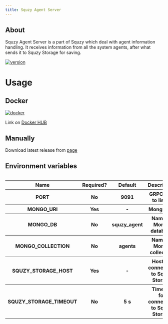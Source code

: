 ```yaml
---
title: Squzy Agent Server
---
```


## About

Squzy Agent Server is a part of Squzy which deal with agent information handling.
It receives information from all the system agents, after what sends it to Squzy Storage for saving.

[![version](https://img.shields.io/github/v/release/squzy/squzy.svg)](https://github.com/squzy/squzy)

# Usage

## Docker

[![docker](https://img.shields.io/docker/pulls/squzy/squzy_agent_server)](https://hub.docker.com/repository/docker/squzy/squzy_agent_server)

Link on [Docker HUB](https://hub.docker.com/repository/docker/squzy/squzy_agent_server)

## Manually

Download latest release from [page](https://github.com/squzy/squzy/releases)

## Environment variables

<div style="overflow-x:auto;">
  <table>
  <tbody>
    <tr>
      <th>Name</th>
      <th>Required?</th>
      <th>Default</th>
      <th>Description</th>
    </tr>
    <tr>
      <th>PORT</th>
      <th>No</th>
      <th>9091</th>
      <th>GRPC port to listen</th>
    </tr>
    <tr>
      <th>MONGO_URI</th>
      <th>Yes</th>
      <th>-</th>
      <th>Mongo URI</th>
    </tr>
    <tr>
      <th>MONGO_DB</th>
      <th>No</th>
      <th>squzy_agent</th>
      <th>Name of Mongo database</th>
    </tr>
    <tr>
      <th>MONGO_COLLECTION</th>
      <th>No</th>
      <th>agents</th>
      <th>Name of Mongo collection</th>
    </tr>
    <tr>
      <th>SQUZY_STORAGE_HOST</th>
      <th>Yes</th>
      <th>-</th>
      <th>Host for connection to Squzy Storage</th>
    </tr>
    <tr>
      <th>SQUZY_STORAGE_TIMEOUT</th>
      <th>No</th>
      <th>5 s</th>
      <th>Timeout for connection to Squzy Storage</th>
    </tr>
    </tbody>
  </table>
</div>